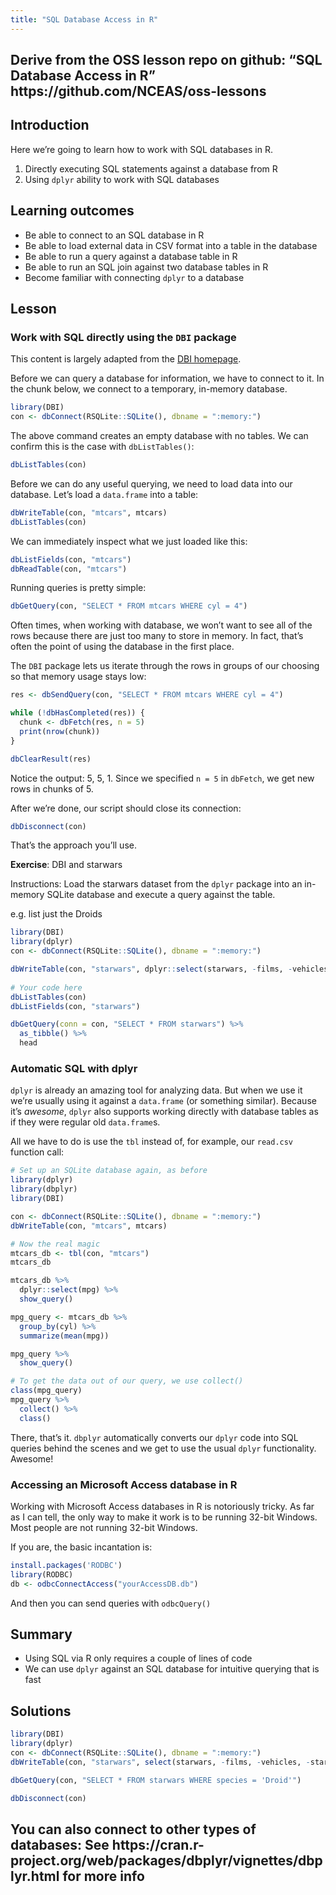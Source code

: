 ```yaml
---
title: "SQL Database Access in R"
---
```


## Derive from the OSS lesson repo on github: "SQL Database Access in R" https://github.com/NCEAS/oss-lessons

## Introduction

Here we're going to learn how to work with SQL databases in R.

1. Directly executing SQL statements against a database from R
2. Using `dplyr` ability to work with SQL databases

## Learning outcomes

- Be able to connect to an SQL database in R
- Be able to load external data in CSV format into a table in the database
- Be able to run a query against a database table in R
- Be able to run an SQL join against two database tables in R
- Become familiar with connecting `dplyr` to a database

## Lesson

### Work with SQL directly using the `DBI` package

This content is largely adapted from the [DBI homepage](http://rstats-db.github.io/DBI/).

Before we can query a database for information, we have to connect to it.
In the chunk below, we connect to a temporary, in-memory database.

```r
library(DBI)
con <- dbConnect(RSQLite::SQLite(), dbname = ":memory:")
```

The above command creates an empty database with no tables.
We can confirm this is the case with `dbListTables()`:

```r
dbListTables(con)
```

Before we can do any useful querying, we need to load data into our database.
Let's load a `data.frame` into a table:

```r
dbWriteTable(con, "mtcars", mtcars)
dbListTables(con)
```

We can immediately inspect what we just loaded like this:

```r
dbListFields(con, "mtcars")
dbReadTable(con, "mtcars")
```

Running queries is pretty simple:

```r
dbGetQuery(con, "SELECT * FROM mtcars WHERE cyl = 4")
```

Often times, when working with database, we won't want to see all of the rows because there are just too many to store in memory.
In fact, that's often the point of using the database in the first place.

The `DBI` package lets us iterate through the rows in groups of our choosing so that memory usage stays low:

```r
res <- dbSendQuery(con, "SELECT * FROM mtcars WHERE cyl = 4")

while (!dbHasCompleted(res)) {
  chunk <- dbFetch(res, n = 5)
  print(nrow(chunk))
}

dbClearResult(res)
```

Notice the output: 5, 5, 1.
Since we specified `n = 5` in `dbFetch`, we get new rows in chunks of 5.

After we're done, our script should close its connection:

```r
dbDisconnect(con)
```

That's the approach you'll use.

**Exercise**: DBI and starwars

Instructions: Load the starwars dataset from the `dplyr` package into an in-memory SQLite database and execute a query against the table.

e.g. list just the Droids

```r
library(DBI)
library(dplyr)
con <- dbConnect(RSQLite::SQLite(), dbname = ":memory:")

dbWriteTable(con, "starwars", dplyr::select(starwars, -films, -vehicles, -starships))
             
# Your code here
dbListTables(con)
dbListFields(con, "starwars")

dbGetQuery(conn = con, "SELECT * FROM starwars") %>%
  as_tibble() %>%
  head

```

### Automatic SQL with dplyr

`dplyr` is already an amazing tool for analyzing data.
But when we use it we're usually using it against a `data.frame` (or something similar).
Because it's *awesome*, `dplyr` also supports working directly with database tables as if they were regular old `data.frame`s.

All we have to do is use the `tbl` instead of, for example, our `read.csv` function call:

```r
# Set up an SQLite database again, as before
library(dplyr)
library(dbplyr)
library(DBI)

con <- dbConnect(RSQLite::SQLite(), dbname = ":memory:")
dbWriteTable(con, "mtcars", mtcars)

# Now the real magic
mtcars_db <- tbl(con, "mtcars")
mtcars_db

mtcars_db %>% 
  dplyr::select(mpg) %>% 
  show_query()

mpg_query <- mtcars_db %>% 
  group_by(cyl) %>% 
  summarize(mean(mpg))

mpg_query %>% 
  show_query()

# To get the data out of our query, we use collect()
class(mpg_query)
mpg_query %>% 
  collect() %>% 
  class()
```

There, that's it.
`dbplyr` automatically converts our `dplyr` code into SQL queries behind the scenes and we get to use the usual `dplyr` functionality.
Awesome!


### Accessing an Microsoft Access database in R

Working with Microsoft Access databases in R is notoriously tricky.
As far as I can tell, the only way to make it work is to be running 32-bit Windows.
Most people are not running 32-bit Windows.

If you are, the basic incantation is:

```r
install.packages('RODBC')
library(RODBC)
db <- odbcConnectAccess("yourAccessDB.db")
```

And then you can send queries with `odbcQuery()`

## Summary

- Using SQL via R only requires a couple of lines of code
- We can use `dplyr` against an SQL database for intuitive querying that is fast

## Solutions

```r
library(DBI)
library(dplyr)
con <- dbConnect(RSQLite::SQLite(), dbname = ":memory:")
dbWriteTable(con, "starwars", select(starwars, -films, -vehicles, -starships))

dbGetQuery(con, "SELECT * FROM starwars WHERE species = 'Droid'")

dbDisconnect(con)
```

## You can also connect to other types of databases: See https://cran.r-project.org/web/packages/dbplyr/vignettes/dbplyr.html for more info